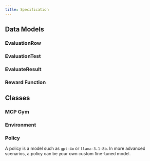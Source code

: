 ```yaml
---
title: Specification
---
```


## Data Models

### EvaluationRow

### EvaluationTest

### EvaluateResult

### Reward Function

## Classes

### MCP Gym

### Environment

### Policy

A policy is a model such as `gpt-4o` or `llama-3.1-8b`. In more advanced
scenarios, a policy can be your own custom fine-tuned model.


